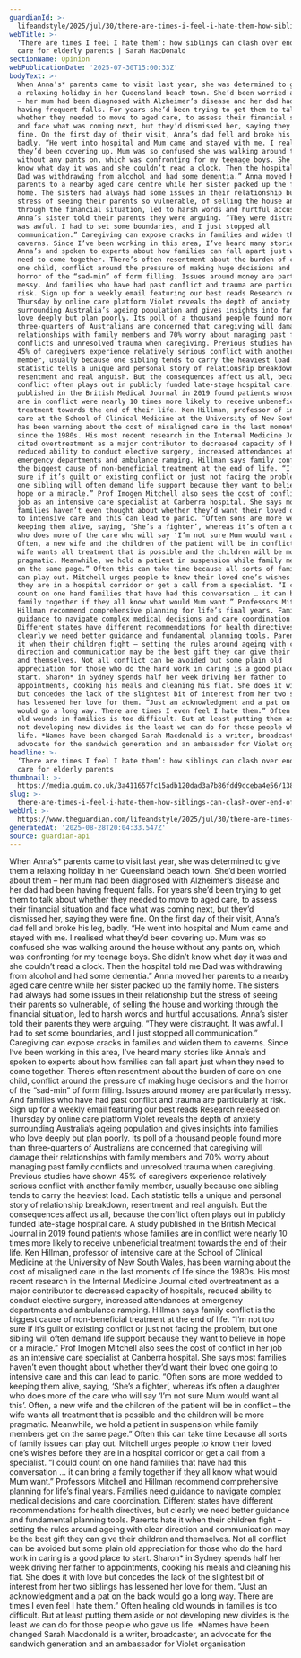 ```yaml
---
guardianId: >-
  lifeandstyle/2025/jul/30/there-are-times-i-feel-i-hate-them-how-siblings-can-clash-over-end-of-life-care-for-elderly-parents
webTitle: >-
  ‘There are times I feel I hate them’: how siblings can clash over end-of-life
  care for elderly parents | Sarah MacDonald
sectionName: Opinion
webPublicationDate: '2025-07-30T15:00:33Z'
bodyText: >-
  When Anna’s* parents came to visit last year, she was determined to give them
  a relaxing holiday in her Queensland beach town. She’d been worried about them
  – her mum had been diagnosed with Alzheimer’s disease and her dad had been
  having frequent falls. For years she’d been trying to get them to talk about
  whether they needed to move to aged care, to assess their financial situation
  and face what was coming next, but they’d dismissed her, saying they were
  fine. On the first day of their visit, Anna’s dad fell and broke his leg,
  badly. “He went into hospital and Mum came and stayed with me. I realised what
  they’d been covering up. Mum was so confused she was walking around the house
  without any pants on, which was confronting for my teenage boys. She didn’t
  know what day it was and she couldn’t read a clock. Then the hospital told me
  Dad was withdrawing from alcohol and had some dementia.” Anna moved her
  parents to a nearby aged care centre while her sister packed up the family
  home. The sisters had always had some issues in their relationship but the
  stress of seeing their parents so vulnerable, of selling the house and working
  through the financial situation, led to harsh words and hurtful accusations.
  Anna’s sister told their parents they were arguing. “They were distraught. It
  was awful. I had to set some boundaries, and I just stopped all
  communication.” Caregiving can expose cracks in families and widen them to
  caverns. Since I’ve been working in this area, I’ve heard many stories like
  Anna’s and spoken to experts about how families can fall apart just when they
  need to come together. There’s often resentment about the burden of care on
  one child, conflict around the pressure of making huge decisions and the
  horror of the “sad-min” of form filling. Issues around money are particularly
  messy. And families who have had past conflict and trauma are particularly at
  risk. Sign up for a weekly email featuring our best reads Research released on
  Thursday by online care platform Violet reveals the depth of anxiety
  surrounding Australia’s ageing population and gives insights into families who
  love deeply but plan poorly. Its poll of a thousand people found more than
  three-quarters of Australians are concerned that caregiving will damage their
  relationships with family members and 70% worry about managing past family
  conflicts and unresolved trauma when caregiving. Previous studies have shown
  45% of caregivers experience relatively serious conflict with another family
  member, usually because one sibling tends to carry the heaviest load. Each
  statistic tells a unique and personal story of relationship breakdown,
  resentment and real anguish. But the consequences affect us all, because the
  conflict often plays out in publicly funded late-stage hospital care. A study
  published in the British Medical Journal in 2019 found patients whose families
  are in conflict were nearly 10 times more likely to receive unbeneficial
  treatment towards the end of their life. Ken Hillman, professor of intensive
  care at the School of Clinical Medicine at the University of New South Wales,
  has been warning about the cost of misaligned care in the last moments of life
  since the 1980s. His most recent research in the Internal Medicine Journal
  cited overtreatment as a major contributor to decreased capacity of hospitals,
  reduced ability to conduct elective surgery, increased attendances at
  emergency departments and ambulance ramping. Hillman says family conflict is
  the biggest cause of non-beneficial treatment at the end of life. “I’m not too
  sure if it’s guilt or existing conflict or just not facing the problem, but
  one sibling will often demand life support because they want to believe in
  hope or a miracle.” Prof Imogen Mitchell also sees the cost of conflict in her
  job as an intensive care specialist at Canberra hospital. She says most
  families haven’t even thought about whether they’d want their loved one going
  to intensive care and this can lead to panic. “Often sons are more wedded to
  keeping them alive, saying, ‘She’s a fighter’, whereas it’s often a daughter
  who does more of the care who will say ‘I’m not sure Mum would want all this’.
  Often, a new wife and the children of the patient will be in conflict – the
  wife wants all treatment that is possible and the children will be more
  pragmatic. Meanwhile, we hold a patient in suspension while family members get
  on the same page.” Often this can take time because all sorts of family issues
  can play out. Mitchell urges people to know their loved one’s wishes before
  they are in a hospital corridor or get a call from a specialist. “I could
  count on one hand families that have had this conversation … it can bring a
  family together if they all know what would Mum want.” Professors Mitchell and
  Hillman recommend comprehensive planning for life’s final years. Families need
  guidance to navigate complex medical decisions and care coordination.
  Different states have different recommendations for health directives, but
  clearly we need better guidance and fundamental planning tools. Parents hate
  it when their children fight – setting the rules around ageing with clear
  direction and communication may be the best gift they can give their children
  and themselves. Not all conflict can be avoided but some plain old
  appreciation for those who do the hard work in caring is a good place to
  start. Sharon* in Sydney spends half her week driving her father to
  appointments, cooking his meals and cleaning his flat. She does it with love
  but concedes the lack of the slightest bit of interest from her two siblings
  has lessened her love for them. “Just an acknowledgment and a pat on the back
  would go a long way. There are times I even feel I hate them.” Often healing
  old wounds in families is too difficult. But at least putting them aside or
  not developing new divides is the least we can do for those people who gave us
  life. *Names have been changed Sarah Macdonald is a writer, broadcaster, an
  advocate for the sandwich generation and an ambassador for Violet organisation
headline: >-
  ‘There are times I feel I hate them’: how siblings can clash over end-of-life
  care for elderly parents
thumbnail: >-
  https://media.guim.co.uk/3a411657fc15adb120dad3a7b86fdd9dceba4e56/138_0_5397_4320/500.jpg
slug: >-
  there-are-times-i-feel-i-hate-them-how-siblings-can-clash-over-end-of-life-care-for-elderly-parents-or-sarah-macdonald
webUrl: >-
  https://www.theguardian.com/lifeandstyle/2025/jul/30/there-are-times-i-feel-i-hate-them-how-siblings-can-clash-over-end-of-life-care-for-elderly-parents
generatedAt: '2025-08-28T20:04:33.547Z'
source: guardian-api
---
```

When Anna’s* parents came to visit last year, she was determined to give them a relaxing holiday in her Queensland beach town. She’d been worried about them – her mum had been diagnosed with Alzheimer’s disease and her dad had been having frequent falls. For years she’d been trying to get them to talk about whether they needed to move to aged care, to assess their financial situation and face what was coming next, but they’d dismissed her, saying they were fine. On the first day of their visit, Anna’s dad fell and broke his leg, badly. “He went into hospital and Mum came and stayed with me. I realised what they’d been covering up. Mum was so confused she was walking around the house without any pants on, which was confronting for my teenage boys. She didn’t know what day it was and she couldn’t read a clock. Then the hospital told me Dad was withdrawing from alcohol and had some dementia.” Anna moved her parents to a nearby aged care centre while her sister packed up the family home. The sisters had always had some issues in their relationship but the stress of seeing their parents so vulnerable, of selling the house and working through the financial situation, led to harsh words and hurtful accusations. Anna’s sister told their parents they were arguing. “They were distraught. It was awful. I had to set some boundaries, and I just stopped all communication.” Caregiving can expose cracks in families and widen them to caverns. Since I’ve been working in this area, I’ve heard many stories like Anna’s and spoken to experts about how families can fall apart just when they need to come together. There’s often resentment about the burden of care on one child, conflict around the pressure of making huge decisions and the horror of the “sad-min” of form filling. Issues around money are particularly messy. And families who have had past conflict and trauma are particularly at risk. Sign up for a weekly email featuring our best reads Research released on Thursday by online care platform Violet reveals the depth of anxiety surrounding Australia’s ageing population and gives insights into families who love deeply but plan poorly. Its poll of a thousand people found more than three-quarters of Australians are concerned that caregiving will damage their relationships with family members and 70% worry about managing past family conflicts and unresolved trauma when caregiving. Previous studies have shown 45% of caregivers experience relatively serious conflict with another family member, usually because one sibling tends to carry the heaviest load. Each statistic tells a unique and personal story of relationship breakdown, resentment and real anguish. But the consequences affect us all, because the conflict often plays out in publicly funded late-stage hospital care. A study published in the British Medical Journal in 2019 found patients whose families are in conflict were nearly 10 times more likely to receive unbeneficial treatment towards the end of their life. Ken Hillman, professor of intensive care at the School of Clinical Medicine at the University of New South Wales, has been warning about the cost of misaligned care in the last moments of life since the 1980s. His most recent research in the Internal Medicine Journal cited overtreatment as a major contributor to decreased capacity of hospitals, reduced ability to conduct elective surgery, increased attendances at emergency departments and ambulance ramping. Hillman says family conflict is the biggest cause of non-beneficial treatment at the end of life. “I’m not too sure if it’s guilt or existing conflict or just not facing the problem, but one sibling will often demand life support because they want to believe in hope or a miracle.” Prof Imogen Mitchell also sees the cost of conflict in her job as an intensive care specialist at Canberra hospital. She says most families haven’t even thought about whether they’d want their loved one going to intensive care and this can lead to panic. “Often sons are more wedded to keeping them alive, saying, ‘She’s a fighter’, whereas it’s often a daughter who does more of the care who will say ‘I’m not sure Mum would want all this’. Often, a new wife and the children of the patient will be in conflict – the wife wants all treatment that is possible and the children will be more pragmatic. Meanwhile, we hold a patient in suspension while family members get on the same page.” Often this can take time because all sorts of family issues can play out. Mitchell urges people to know their loved one’s wishes before they are in a hospital corridor or get a call from a specialist. “I could count on one hand families that have had this conversation … it can bring a family together if they all know what would Mum want.” Professors Mitchell and Hillman recommend comprehensive planning for life’s final years. Families need guidance to navigate complex medical decisions and care coordination. Different states have different recommendations for health directives, but clearly we need better guidance and fundamental planning tools. Parents hate it when their children fight – setting the rules around ageing with clear direction and communication may be the best gift they can give their children and themselves. Not all conflict can be avoided but some plain old appreciation for those who do the hard work in caring is a good place to start. Sharon* in Sydney spends half her week driving her father to appointments, cooking his meals and cleaning his flat. She does it with love but concedes the lack of the slightest bit of interest from her two siblings has lessened her love for them. “Just an acknowledgment and a pat on the back would go a long way. There are times I even feel I hate them.” Often healing old wounds in families is too difficult. But at least putting them aside or not developing new divides is the least we can do for those people who gave us life. *Names have been changed Sarah Macdonald is a writer, broadcaster, an advocate for the sandwich generation and an ambassador for Violet organisation
